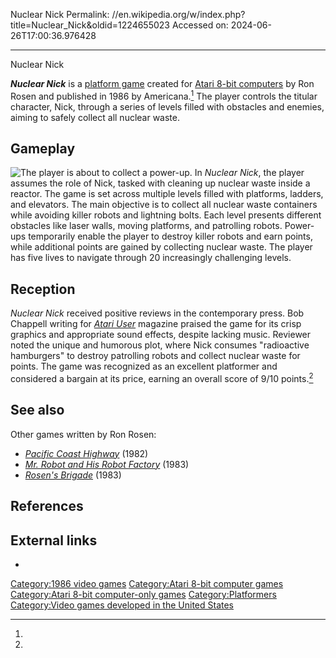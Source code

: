 Nuclear Nick
Permalink: //en.wikipedia.org/w/index.php?title=Nuclear_Nick&oldid=1224655023
Accessed on: 2024-06-26T17:00:36.976428



------
Nuclear Nick
{{short description|1986 video game}}
{{Infobox video game
| title = Nuclear Nick
| image = Nuclear_Nick_Cover_Art.jpg
| caption = 
| released = 1986
| publisher = Americana
| developer = Ron Rosen
| composer = 
| programmer = 
| platforms = [[Atari 8-bit]]
| genre = [[Platform game|Platform]]
}}

'''''Nuclear Nick''''' is a [[platform game]] created for [[Atari 8-bit computers]] by Ron Rosen and published in 1986 by Americana.<ref name="giantlist"/> The player controls the titular character, Nick, through a series of levels filled with obstacles and enemies, aiming to safely collect all nuclear waste.

==Gameplay==
[[File:Nuclear_Nick_Atari_8-bit_PAL_screenshot.png|thumb|left|The player is about to collect a power-up.]]
In ''Nuclear Nick'', the player assumes the role of Nick, tasked with cleaning up nuclear waste inside a reactor. The game is set across multiple levels filled with platforms, ladders, and elevators. The main objective is to collect all nuclear waste containers while avoiding killer robots and lightning bolts. Each level presents different obstacles like laser walls, moving platforms, and patrolling robots. Power-ups temporarily enable the player to destroy killer robots and earn points, while additional points are gained by collecting nuclear waste. The player has five lives to navigate through 20 increasingly challenging levels.

==Reception==
''Nuclear Nick'' received positive reviews in the contemporary press. Bob Chappell writing for ''[[Atari User]]'' magazine praised the game for its crisp graphics and appropriate sound effects, despite lacking music. Reviewer noted the unique and humorous plot, where Nick consumes "radioactive hamburgers" to destroy patrolling robots and collect nuclear waste for points. The game was recognized as an excellent platformer and considered a bargain at its price, earning an overall score of 9/10 points.<ref name="atariuser"/>

==See also==
Other games written by Ron Rosen:
* ''[[Pacific_Coast_Highway_(video_game)|Pacific Coast Highway]]'' (1982)
* ''[[Mr. Robot and His Robot Factory]]'' (1983)
* ''[[Rosen's Brigade]]'' (1983)

==References==
{{reflist|refs=
<ref name="giantlist">{{cite web|title=The Giant List of Classic Game Programmers|url=https://dadgum.com/giantlist/|last1=Hague|first1=James}}</ref>
<ref name="atariuser">{{cite journal |title=Platform fun |journal=Atari User |date=August 1986 |page=14 |url=https://archive.org/details/atari-user-uk-magazine-16/page/n13/mode/2up}}</ref>
}}

==External links==
* {{atarimania|id=3736}}

[[Category:1986 video games]]
[[Category:Atari 8-bit computer games]]
[[Category:Atari 8-bit computer-only games]]
[[Category:Platformers]]
[[Category:Video games developed in the United States]]